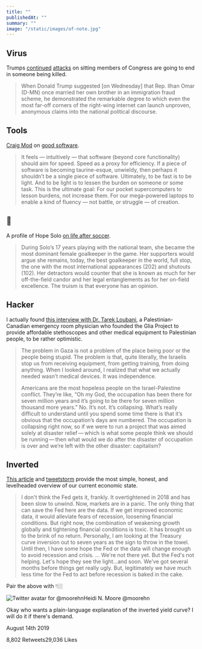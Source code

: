 ```yaml
---
title: ""
publishedAt: ""
summary: ""
image: "/static/images/of-note.jpg"
---
```


Virus
-----

Trumps
[continued](https://www.cnbc.com/2019/08/15/israel-bars-democrats-tlaib-and-omar-from-visiting-after-trump-tweets-claims-they-hate-israel.html)
[attacks](https://www.thedailybeast.com/how-the-ilhan-omar-marriage-smear-went-from-an-anonymous-post-on-an-obscure-forum-to-being-embraced-by-trump)
on sitting members of Congress are going to end in someone being killed.

> When Donald Trump suggested [on Wednesday] that Rep. Ilhan Omar (D-MN)
> once married her own brother in an immigration fraud scheme, he
> demonstrated the remarkable degree to which even the most far-off
> corners of the right-wing internet can launch unproven, anonymous
> claims into the national political discourse.

Tools
-----

[Craig Mod](https://craigmod.com/) on [good
software](https://craigmod.com/essays/fast_software/).

> It feels — intuitively — that software (beyond core functionality)
> should aim for speed. Speed as a proxy for efficiency. If a piece of
> software is becoming taurine-esque, unwieldy, then perhaps it
> shouldn’t be a single piece of software. Ultimately, to be fast is to
> be light. And to be light is to lessen the burden on someone or some
> task. This is the ultimate goal: For our pocket supercomputers to
> lesson burdens, not increase them. For our mega-powered laptops to
> enable a kind of fluency — not battle, or struggle — of creation.

🐐
-

A profile of Hope Solo [on life after
soccer](https://www.elle.com/culture/a27891036/hope-solo-soccer-fifa-womens-world-cup/).

> During Solo’s 17 years playing with the national team, she became the
> most dominant female goalkeeper in the game. Her supporters would
> argue she remains, today, the best goalkeeper in the world, full stop,
> the one with the most international appearances (202) and shutouts
> (102). Her detractors would counter that she is known as much for her
> off-the-field candor and her legal entanglements as for her on-field
> excellence. The truism is that everyone has an opinion.

Hacker
------

I actually found [this interview with Dr. Tarek
Loubani](https://logicmag.io/bodies/tarek-loubani-on-3d-printing-in-gaza/),
a Palestinian-Canadian emergency room physician who founded the Glia
Project to provide affordable stethoscopes and other medical equipment
to Palestinian people, to be rather optimistic.

> The problem in Gaza is not a problem of the place being poor or the
> people being stupid. The problem is that, quite literally, the
> Israelis stop us from receiving equipment, from getting training, from
> doing anything. When I looked around, I realized that what we actually
> needed wasn’t medical devices. It was independence.
>
> Americans are the most hopeless people on the Israel-Palestine
> conflict. They’re like, “Oh my God, the occupation has been there for
> seven million years and it’s going to be there for seven million
> thousand more years.” No. It’s not. It’s collapsing. What’s really
> difficult to understand until you spend some time there is that it’s
> obvious that the occupation’s days are numbered. The occupation is
> collapsing right now, so if we were to run a project that was aimed
> solely at disaster relief — which is what some people think we should
> be running — then what would we do after the disaster of occupation is
> over and we’re left with the other disaster: capitalism?

Inverted
--------

[This
article](https://www.creditwritedowns.com/p/the-fed-overtightened-now-its-behind)
and
[tweetstorm](https://twitter.com/moorehn/status/1161766324642750465?s=21)
provide the most simple, honest, and levelheaded overview of our current
economic state.

> I don't think the Fed gets it, frankly. It overtightened in 2018 and
> has been slow to unwind. Now, markets are in a panic. The only thing
> that can save the Fed here are the data. If we get improved economic
> data, it would alleviate fears of recession, loosening financial
> conditions. But right now, the combination of weakening growth
> globally and tightening financial conditions is toxic. It has brought
> us to the brink of no return. Personally, I am looking at the Treasury
> curve inversion out to seven years as the sign to throw in the towel.
> Until then, I have some hope the Fed or the data will change enough to
> avoid recession and crisis. ... We're not there yet. But the Fed's not
> helping. Let's hope they see the light...and soon. We’ve got several
> months before things get really ugly. But, legitimately we have much
> less time for the Fed to act before recession is baked in the cake.

Pair the above with 👇🏼

[](https://twitter.com/moorehn/status/1161766324642750465?s=21)

![Twitter avatar for
@moorehn](https://cdn.substack.com/image/twitter_name/w_36/moorehn.jpg)Heidi
N. Moore @moorehn

Okay who wants a plain-language explanation of the inverted yield curve?
I will do it if there's demand.

August 14th 2019

8,802 Retweets29,036 Likes


